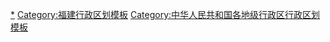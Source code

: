 {{Navbox
|listclass = hlist
|name = 福州市行政区划
|title = [[福州市]]行政区划
|above = 省级行政区：[[福建省]]　　政府驻地：[[鼓楼区 (福州市)|鼓楼区]]
|image = [[File:Administrative Division Fuzhou prfc map.png|150px]]
|state = {{{state<includeonly>|collapsed</includeonly>}}}

|group1style = background: #ececec; text-align: center;
|group1 = [[县级行政区]]
|liststyle = background: #ececec; text-align: center;
|list1 = 13[[县级行政区]]（6[[市辖区]]、1[[县级市]]、6[[县 (中华人民共和国)|县]]）；189[[乡级行政区]]（44[[街道办事处]]、101[[镇]]、42[[乡 (中华人民共和国)|乡]]、2[[民族乡]]）

|group2 = [[市辖区]]
|groupstyle = text-align: center;
|list2 = {{Navbox|child

|group1 = [[鼓楼区 (福州市)|鼓楼区]]
|list1 =  {{Navbox|child
|group1 = 9街道
|list1 =
* [[鼓东街道]]
* [[鼓西街道]]
* [[温泉街道 (福州市)|温泉街道]]
* [[东街街道 (福州市)|东街街道]]
* [[南街街道 (福州市)|南街街道]]
* [[安泰街道 (福州市)|安泰街道]]
* [[华大街道 (福州市)|华大街道]]
* [[水部街道]]
* [[五凤街道]]
|group2 = 1镇
|list2 = 
* [[洪山镇 (福州市)|洪山镇]]
}}

|group2 = [[台江区]]
|list2 =  {{Navbox|child
|group1 = 10街道
|list1 =
* [[瀛洲街道]]
* [[后洲街道]]
* [[义洲街道]]
* [[新港街道 (福州市)|新港街道]]
* [[上海街道 (福州市)|上海街道]]
* [[苍霞街道]]
* [[茶亭街道]]
* [[洋中街道]]
* [[鳌峰街道 (福州市)|鳌峰街道]]
* [[宁化街道]]
}}

|group3 = [[仓山区]]
|list3 =  {{Navbox|child
|group1 = 8街道
|list1 =
* [[仓前街道 (福州市)|仓前街道]]
* [[东升街道 (福州市)|东升街道]]
* [[对湖街道]]
* [[临江街道 (福州市)|临江街道]]
* [[三叉街街道]]
* [[上渡街道]]
* [[下渡街道]]
* [[金山街道 (福州市)|金山街道]]
|group2 = 5镇
|list2 = 
* [[仓山镇 (福州市)|仓山镇]]
* [[城门镇]]
* [[盖山镇]]
* [[建新镇 (福州市)|建新镇]]
* [[螺洲镇]]
}}

|group4 = [[马尾区]]
|list4 =  {{Navbox|child
|group1 = 1街道
|list1 =
* [[罗星街道 (福州市)|罗星街道]]
|group2 = 3镇
|list2 = 
* [[马尾镇]]
* [[亭江镇]]
* [[琅岐镇]]
}}

|group5 = [[晋安区]]
|list5 =  {{Navbox|child
|group1 = 3街道
|list1 =
* [[茶园街道]]
* [[王庄街道]]
* [[象园街道]]
|group2 = 4镇
|list2 = 
* [[鼓山镇]]
* [[新店镇 (福州市)|新店镇]]
* [[岳峰镇]]
* [[宦溪镇]]
|group3 = 2乡
|list3 = 
* [[寿山乡 (福州市)|寿山乡]]
* [[日溪乡]]
}}

|group6 = [[长乐区]]
|list6 =  {{Navbox|child
|group1 = 5街道
|list1 =
* [[营前街道]]
* [[漳港街道]]
* [[航城街道 (福州市)|航城街道]]
* [[吴航街道]]
* [[文武砂街道]]
|group2 = 11镇
|list2 = 
* [[首占镇]]
* [[玉田镇 (福州市)|玉田镇]]
* [[松下镇]]
* [[江田镇]]
* [[古槐镇 (福州市)|古槐镇]]
* [[鹤上镇]]
* [[湖南镇 (福州市)|湖南镇]]
* [[金峰镇 (福州市)|金峰镇]]
* [[文岭镇]]
* [[梅花镇 (福州市)|梅花镇]]
* [[潭头镇 (福州市)|潭头镇]]
|group3 = 2乡
|list3 = 
* [[罗联乡]]
* [[猴屿乡]]
}}
}}

|group3 = [[县级市]]
|list3 = {{Navbox|child

|group1 = [[福清市]]
|list1 =  {{Navbox|child
|group1 = 7街道
|list1 =
* [[玉屏街道]]
* [[音西街道]]
* [[宏路街道]]
* [[阳下街道]]
* [[龙山街道 (福清市)|龙山街道]]
* [[龙江街道 (福清市)|龙江街道]]
* [[石竹街道]]
|group2 = 17镇
|list2 = 
* [[海口镇 (福清市)|海口镇]]
* [[城头镇 (福清市)|城头镇]]
* [[南岭镇 (福清市)|南岭镇]]
* [[龙田镇 (福清市)|龙田镇]]
* [[江镜镇]]
* [[港头镇 (福清市)|港头镇]]
* [[高山镇 (福清市)|高山镇]]
* [[沙埔镇 (福清市)|沙埔镇]]
* [[三山镇]]
* [[东瀚镇]]
* [[渔溪镇 (福清市)|渔溪镇]]
* [[上迳镇]]
* [[新厝镇]]
* [[江阴镇]]
* [[东张镇 (福清市)|东张镇]]
* [[镜洋镇]]
* [[一都镇 (福清市)|一都镇]]
}}
}}

|group4 = [[县 (中华人民共和国)|县]]
|list4 = {{Navbox|child

|group1 = [[闽侯县]]
|list1 =  {{Navbox|child
|group1 = 1街道
|list1 =
* [[甘蔗街道]]
|group2 = 8镇
|list2 = 
* [[白沙镇 (闽侯县)|白沙镇]]
* [[南屿镇]]
* [[尚干镇]]
* [[祥谦镇]]
* [[青口镇 (闽侯县)|青口镇]]
* [[南通镇]]
* [[上街镇]]
* [[荆溪镇 (闽侯县)|荆溪镇]]
|group3 = 6乡
|list3 = 
* [[竹岐乡]]
* [[鸿尾乡]]
* [[洋里乡]]
* [[大湖乡 (闽侯县)|大湖乡]]
* [[廷坪乡]]
* [[小箬乡]]
}}

|group2 = [[连江县]]
|list2 =  {{Navbox|child
|group1 = 19镇
|list1 =
* [[凤城镇 (连江县)|凤城镇]]
* [[敖江镇]]
* [[东岱镇]]
* [[管头镇]]
* [[晓澳镇]]
* [[东湖镇 (连江县)|东湖镇]]
* [[丹阳镇 (连江县)|丹阳镇]]
* [[长龙镇 (连江县)|长龙镇]]
* [[透堡镇]]
* [[马鼻镇]]
* [[官坂镇]]
* [[筱埕镇]]
* [[黄岐镇]]
* [[苔菉镇]]
* [[浦口镇 (连江县)|浦口镇]]
* [[坑园镇]]
* [[潘渡镇 (连江县)|潘渡镇]]
* [[江南镇 (连江县)|江南镇]]
* [[下宫镇]]
|group2 = 3乡
|list2 = 
* [[蓼沿乡]]
* [[安凯乡]]
* （''[[马祖乡]]''）
|group3 = 1民族乡
|list3 = 
* [[小沧畲族乡]]
}}

|group3 = [[罗源县]]
|list3 =  {{Navbox|child
|group1 = 6镇
|list1 =
* [[凤山镇 (罗源县)|凤山镇]]
* [[松山镇 (罗源县)|松山镇]]
* [[起步镇]]
* [[中房镇]]
* [[飞竹镇]]
* [[鉴江镇]]
|group2 = 4乡
|list2 = 
* [[白塔乡]]
* [[洪洋乡]]
* [[西兰乡]]
* [[碧里乡]]
|group3 = 1民族乡
|list3 = 
* [[霍口畲族乡]]
}}

|group4 = [[闽清县]]
|list4 =  {{Navbox|child
|group1 = 11镇
|list1 =
* [[梅城镇 (闽清县)|梅城镇]]
* [[梅溪镇 (闽清县)|梅溪镇]]
* [[白樟镇]]
* [[金沙镇 (闽清县)|金沙镇]]
* [[白中镇]]
* [[池园镇]]
* [[坂东镇]]
* [[塔庄镇]]
* [[省璜镇]]
* [[雄江镇]]
* [[东桥镇 (闽清县)|东桥镇]]
|group2 = 5乡
|list2 = 
* [[云龙乡 (闽清县)|云龙乡]]
* [[上莲乡]]
* [[三溪乡 (闽清县)|三溪乡]]
* [[桔林乡]]
* [[下祝乡]]
}}

|group5 = [[永泰县]]
|list5 =  {{Navbox|child
|group1 = 9镇
|list1 =
* [[樟城镇]]
* [[嵩口镇 (永泰县)|嵩口镇]]
* [[梧桐镇 (永泰县)|梧桐镇]]
* [[葛岭镇]]
* [[城峰镇]]
* [[清凉镇]]
* [[长庆镇]]
* [[同安镇 (永泰县)|同安镇]]
* [[大洋镇 (永泰县)|大洋镇]]
|group2 = 12乡
|list2 = 
* [[塘前乡 (永泰县)|塘前乡]]
* [[富泉乡 (永泰县)|富泉乡]]
* [[岭路乡]]
* [[赤锡乡]]
* [[洑口乡]]
* [[盖洋乡]]
* [[东洋乡]]
* [[霞拔乡]]
* [[盘谷乡]]
* [[红星乡 (永泰县)|红星乡]]
* [[白云乡 (永泰县)|白云乡]]
* [[丹云乡]]
}}

|group6 = [[平潭县]]
|list6 =  {{Navbox|child
|group1 = 7镇
|list1 =
* [[潭城镇]]
* [[苏澳镇 (平潭县)|苏澳镇]]
* [[流水镇 (平潭县)|流水镇]]
* [[澳前镇]]
* [[北厝镇]]
* [[平原镇 (平潭县)|平原镇]]
* [[敖东镇]]
|group2 = 8乡
|list2 = 
* [[白青乡]]
* [[屿头乡 (平潭县)|屿头乡]]
* [[大练乡]]
* [[芦洋乡]]
* [[中楼乡]]
* [[东庠乡]]
* [[岚城乡]]
* [[南海乡]]
}}
}}
| below = 平潭县实际上由[[平潭综合实验区]]管辖。连江县的[[马祖乡]]、长乐区的[[白犬列岛]]未实际管治，参见[[台海现状]]。
}}
<noinclude>
[[Category:福州市行政区划|*]]
[[Category:福建行政区划模板]]
[[Category:中华人民共和国各地级行政区行政区划模板]]
</noinclude>
